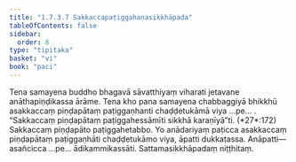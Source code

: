 ```yaml
---
title: "1.7.3.7 Sakkaccapaṭiggahaṇasikkhāpada"
tableOfContents: false
sidebar:
  order: 8
type: "tipitaka"
basket: "vi"
book: "paci"
---
```



<DynamicBreadcrumb />

<Division number="602" book="paci" bookNo="2" page="249">

<Paragraph number="1815" book="paci">
Tena samayena buddho bhagavā sāvatthiyaṃ viharati jetavane anāthapiṇḍikassa ārāme. Tena kho pana samayena chabbaggiyā bhikkhū asakkaccaṃ piṇḍapātaṃ paṭiggaṇhanti chaḍḍetukāmā viya …pe… .
</Paragraph>

<Paragraph number="1816" book="paci">
<Emphasis>“Sakkaccaṃ piṇḍapātaṃ paṭiggahessāmīti sikkhā karaṇīyā”</Emphasis>ti. (*27*:<Emphasis>172</Emphasis>)
</Paragraph>

<Paragraph number="1817" book="paci">
Sakkaccaṃ piṇḍapāto paṭiggahetabbo. Yo anādariyaṃ paṭicca asakkaccaṃ piṇḍapātaṃ paṭiggaṇhāti chaḍḍetukāmo viya, āpatti dukkaṭassa.
</Paragraph>

<Paragraph number="1818" book="paci">
Anāpatti— asañcicca …pe… ādikammikassāti.

</Paragraph>
</Division>

<Paragraph number="1819" type="center" book="paci">
Sattamasikkhāpadaṃ niṭṭhitaṃ.
</Paragraph>